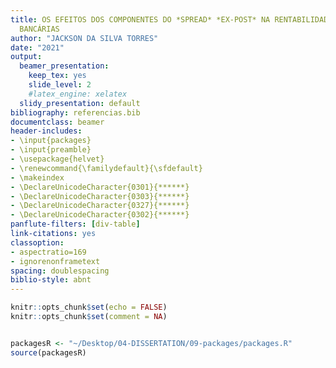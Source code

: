 ```yaml
---
title: OS EFEITOS DOS COMPONENTES DO *SPREAD* *EX-POST* NA RENTABILIDADE DAS INSTITUIÇÕES
  BANCÁRIAS
author: "JACKSON DA SILVA TORRES"
date: "2021"
output:
  beamer_presentation:
    keep_tex: yes
    slide_level: 2
    #latex_engine: xelatex
  slidy_presentation: default
bibliography: referencias.bib
documentclass: beamer
header-includes:
- \input{packages}
- \input{preamble}
- \usepackage{helvet}
- \renewcommand{\familydefault}{\sfdefault}
- \makeindex
- \DeclareUnicodeCharacter{0301}{******}
- \DeclareUnicodeCharacter{0303}{******}
- \DeclareUnicodeCharacter{0327}{******}
- \DeclareUnicodeCharacter{0302}{******}
panflute-filters: [div-table]
link-citations: yes
classoption:
- aspectratio=169
- ignorenonframetext
spacing: doublespacing
biblio-style: abnt
---
```


```r
knitr::opts_chunk$set(echo = FALSE)
knitr::opts_chunk$set(comment = NA)


packagesR <- "~/Desktop/04-DISSERTATION/09-packages/packages.R"
source(packagesR)
```






